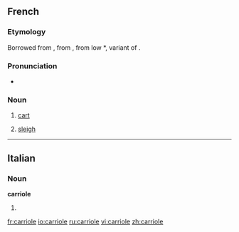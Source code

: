 ==French==

===Etymology===
Borrowed from {{etyl|pro|fr}} {{term|carriola}}, from {{term|carri||chariot}}, from low {{etyl|la|fr}} *{{term||carreum}}, variant of {{term|carrus}}.

===Pronunciation===
* {{IPA|/kaʁjɔl/|lang=fr}}

===Noun===
{{fr-noun|f}}

# [[cart]]
# {{Canadian French}} [[sleigh]]

----

==Italian==

===Noun===
'''carriole''' {{f}}

# {{plural of|[[carriola]]|lang=Italian}}

[[fr:carriole]]
[[io:carriole]]
[[ru:carriole]]
[[vi:carriole]]
[[zh:carriole]]
